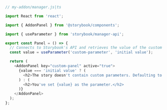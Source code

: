 ```js
// my-addon/manager.js|ts

import React from 'react';

import { AddonPanel } from '@storybook/components';

import { useParameter } from 'storybook/manager-api';

export const Panel = () => {
  // Connects to Storybook's API and retrieves the value of the custom parameter for the current story
  const value = useParameter('custom-parameter', 'initial value');

  return (
    <AddonPanel key="custom-panel" active="true">
      {value === 'initial value' ? (
        <h2>The story doesn't contain custom parameters. Defaulting to the initial value.</h2>
      ) : (
        <h2>You've set {value} as the parameter.</h2>
      )}
    </AddonPanel>
  );
};
```
